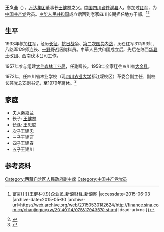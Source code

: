 {{Infobox person
| 图像       =  
| 图像说明   = 
| 姓名       = 王义全
| 別名       = 
| 出生日期   = 1911年6月15日
| 出生地     = {{QING}}[[四川省|四川省]][[蒼溪縣|蒼溪縣]]
| 死亡日期   = 2013年5月（102岁）
| 死亡地     = 
| 居住地     = {{CHN}}
| 国籍       = {{PRC}}
| 籍贯       = [[四川省|四川省]][[蒼溪縣|蒼溪縣]]
| 种族       = 漢族
| 语言       = [[普通話|普通話]]，[[四川话|四川话]]
| 教育程度   = 大學
| 母校       =  
| 职业       =  
| 淨資產     =  
| 机构       =  
| 政党       = {{CPC}}
| 宗教信仰   =  
| 配偶       = 
| 伴侣       = 
| 子女       = [[王健林|王健林]]（儿子）
| 父母       =  
| 亲属       = 
| 网站       = <!-- {{URL| }} -->
| 签名       = 
}}
'''王义全'''（{{bd|1911年|6月15日|2013年|5月|catIdx=Wang}}），[[万达集团|万达集团]]董事长[[王健林|王健林]]之父。[[中国|中国]][[四川省|四川省]][[苍溪县|苍溪县]]人，参加过[[中国工农红军|红军]]，为[[中国共产党|中国共产党]]党员。[[中华人民共和国|中华人民共和国]]成立后回到老家四川长期担任地方干部。<ref>{{Cite web |url=http://finance.sina.com.cn/chanjing/cyxw/20140114/075817943570.shtml |title=我国富豪多有党政军背景：王健林父亲曾任西藏副主席{{!}}富豪{{!}}王健林{{!}}企业家_新浪财经_新浪网 |accessdate=2015-06-03 |archive-date=2015-05-30 |archive-url=https://web.archive.org/web/20150530182624/http://finance.sina.com.cn/chanjing/cyxw/20140114/075817943570.shtml |dead-url=no }}</ref><ref>{{Cite web |url=http://www.sicau.edu.cn/news/news/2012/0114/10787.html |title=学校为老红军王义全百岁寿辰举行庆典 四川农大新闻网 |access-date=2015-06-03 |archive-url=https://web.archive.org/web/20150204190209/http://www.sicau.edu.cn/news/news/2012/0114/10787.html |archive-date=2015-02-04 |dead-url=yes }}</ref>

== 生平 ==
1933年参加[[紅軍|红军]]，经历[[长征|长征]]、[[中国抗日战争|抗日战争]]、[[第二次国共内战|第二次国共内战]]，历任红军31军93师、八路军129师连长、[[一野|一野]]野战医院科员。中華人民共和國成立后，先后在陕西[[华县|华县]]土改团、西南伐木公司工作。

1957年参与组建[[大金林业局|大金森林工业局]]，任副局长。1958年全家迁往四川省[[大金縣|大金县]]。

1972年，任四川省林业学校（现[[四川农业大学|四川农业大学]]都江堰校区）革委会副主任、副校长兼党总支副书记，至1979年离休。<ref>{{Cite web|url = http://www.sexorz.com/zixun/13891.html|title = 万达王健林有什么后台|accessdate = 2015-08-01|author = |date = 2015-05-14|publisher = ORZ娱乐网|deadurl = yes|archiveurl = https://web.archive.org/web/20170717152205/http://www.sexorz.com/zixun/13891.html|archivedate = 2017-07-17}}</ref>

==家庭==
*夫人秦嘉兰
*长子: [[王健林|王健林]]
*长孫: [[王思聪|王思聪]]
*次子王建忠
*三子王建可
*四子王建春
*五子王建川
== 参考资料 ==
{{reflist}}

[[Category:西藏自治区人民政府副主席|Category:西藏自治区人民政府副主席]]
[[Category:中国共产党党员|Category:中国共产党党员]]
